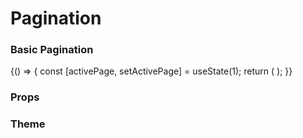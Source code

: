 
<Meta title="Core" component={Pagination} />

# Pagination

### Basic Pagination

<Preview withToolbar>
    <Story name="Pagination">
        {() => {
            const [activePage, setActivePage] = useState(1);
            return (
                <Pagination
                    activePage={activePage}
                    totalItems={number('Total Items', 1000)}
                    itemsPerPage={number('Items per page', 20)}
                    hidePrevNextLinks={boolean('Hide Prev Next Links', false)}
                    onPageClick={setActivePage}
                />
            );
        }}
    </Story>
</Preview>

### Props

<Props of={Pagination} />

### Theme

<Props of={ThemeInterface} />
